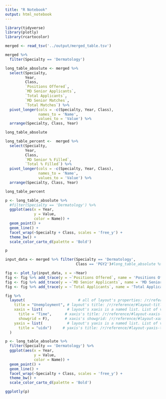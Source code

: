 ```yaml
---
title: "R Notebook"
output: html_notebook
---
```



```r
library(tidyverse)
library(plotly)
library(rcartocolor)
```

```r
merged <- read_tsv('../output/merged_table.tsv')
```

```r
merged %>% 
  filter(Specialty == 'Dermatology') 
```

```r
long_table_absolute <- merged %>% 
  select(Specialty,
         Year,
         Class,
         `Positions Offered`,
         `MD Senior Applicants`,
         `Total Applicants`,
         `MD Senior Matches`,
         `Total Matches`) %>% 
  pivot_longer(cols = -c(Specialty, Year, Class),
               names_to = 'Name',
               values_to = 'Value') %>% 
  arrange(Specialty, Class, Year)

long_table_absolute
```
```r
long_table_percent <-  merged %>% 
  select(Specialty,
         Year,
         Class, 
         `MD Senior % Filled`,
         `Total % Filled`) %>% 
  pivot_longer(cols = -c(Specialty, Year, Class),
               names_to = 'Name',
               values_to = 'Value') %>% 
  arrange(Specialty, Class, Year)

long_table_percent 
```

```r
p <- long_table_absolute %>% 
  #filter(Specialty == 'Dermatology') %>% 
  ggplot(aes(x = Year,
             y = Value,
             color = Name)) +
  geom_point() +
  geom_line() + 
  facet_wrap(~Specialty + Class, scales = 'free_y') +
  theme_bw() +
  scale_color_carto_d(palette = 'Bold') 

p
```

```r
input_data <- merged %>% filter(Specialty == 'Dermatology',
                                Class == 'PGY2')#long_table_absolute %>% filter(Specialty == 'Dermatology')

fig <- plot_ly(input_data, x = ~Year)
fig <- fig %>% add_trace(y = ~`Positions Offered`, name = 'Positions Offered', mode = 'lines+markers')
fig <- fig %>% add_trace(y = ~`MD Senior Applicants`, name = 'MD Senior Applicants', mode = 'lines+markers')
fig <- fig %>% add_trace(y = ~`Total Applicants`, name = 'Total Applicants', mode = 'lines+markers')

fig %>%
  layout(                        # all of layout's properties: /r/reference/#layout
    title = "Unemployment", # layout's title: /r/reference/#layout-title
    xaxis = list(           # layout's xaxis is a named list. List of valid keys: /r/reference/#layout-xaxis
      title = "Time",      # xaxis's title: /r/reference/#layout-xaxis-title
      showgrid = F),       # xaxis's showgrid: /r/reference/#layout-xaxis-showgrid
    yaxis = list(           # layout's yaxis is a named list. List of valid keys: /r/reference/#layout-yaxis
      title = "uidx")     # yaxis's title: /r/reference/#layout-yaxis-title
  )
```
```r
p <- long_table_absolute %>% 
  filter(Specialty == 'Dermatology') %>% 
  ggplot(aes(x = Year,
             y = Value,
             color = Name)) +
  geom_point() +
  geom_line() + 
  facet_wrap(~Specialty + Class, scales = 'free_y') +
  theme_bw() +
  scale_color_carto_d(palette = 'Bold') 

ggplotly(p)
```

